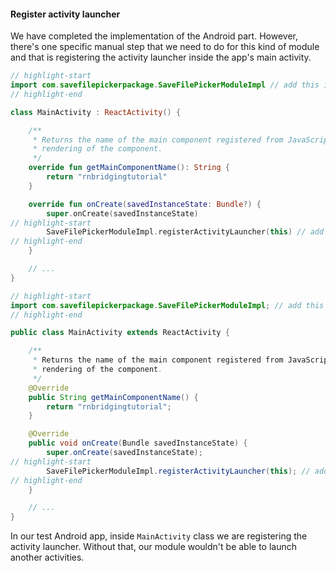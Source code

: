 
#### Register activity launcher

We have completed the implementation of the Android part.
However, there's one specific manual step that we need to do for this kind of module and that is registering the activity launcher inside the app's main activity.

<Tabs groupId="android_lang">
<TabItem value="kotlin" label="Kotlin">

```kotlin title="android/app/src/main/java/com/rnbridgingtutorial/MainActivity.kt"
// highlight-start
import com.savefilepickerpackage.SaveFilePickerModuleImpl // add this import
// highlight-end

class MainActivity : ReactActivity() {

    /**
     * Returns the name of the main component registered from JavaScript. This is used to schedule
     * rendering of the component.
     */
    override fun getMainComponentName(): String {
        return "rnbridgingtutorial"
    }

    override fun onCreate(savedInstanceState: Bundle?) {
        super.onCreate(savedInstanceState)
// highlight-start
        SaveFilePickerModuleImpl.registerActivityLauncher(this) // add this line
// highlight-end
    }

    // ...
}
```

</TabItem>
<TabItem value="java" label="Java">

```java title="android/app/src/main/java/com/rnbridgingtutorial/MainActivity.java"
// highlight-start
import com.savefilepickerpackage.SaveFilePickerModuleImpl; // add this import
// highlight-end

public class MainActivity extends ReactActivity {

    /**
     * Returns the name of the main component registered from JavaScript. This is used to schedule
     * rendering of the component.
     */
    @Override
    public String getMainComponentName() {
        return "rnbridgingtutorial";
    }

    @Override
    public void onCreate(Bundle savedInstanceState) {
        super.onCreate(savedInstanceState);
// highlight-start
        SaveFilePickerModuleImpl.registerActivityLauncher(this); // add this line
// highlight-end
    }

    // ...
}
```

</TabItem>
</Tabs>

In our test Android app, inside `MainActivity` class we are registering the activity launcher.
Without that, our module wouldn't be able to launch another activities.
